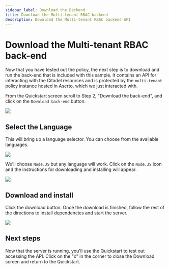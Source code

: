 ```yaml
---
sidebar_label: Download the Backend
title: Download the Multi-tenant RBAC backend
description: Download the Multi-tenant RBAC backend API
---
```


# Download the Multi-tenant RBAC back-end

Now that you have tested out the policy, the next step is to download and run the back-end that is included with this sample. It contains an API for interacting with the Citadel resources and is protected by the `multi-tenant` policy instance hosted in Aserto, which we just interacted with.

From the Quickstart screen scroll to Step 2, "Download the back-end", and click on the `Download back-end` button.

<img src="/quickstart-multi-tenant/multi-tenant-9-download-step.png" />

## Select the Language

This will bring up a language selector. You can choose from the available languages.

<img src="/quickstart-multi-tenant/multi-tenant-10-download-language.png" />

We'll choose `Node.JS` but any language will work. Click on the `Node.JS` icon and the instructions for downloading and installing will appear.

<img src="/quickstart-multi-tenant/multi-tenant-11-download-instructions.png" />

## Download and install

Click the download button. Once the download is finished, follow the rest of the directions to install dependencies and start the server. 

<img src="/quickstart-multi-tenant/multi-tenant-15-server-running.png" />

## Next steps

Now that the server is running, you'll use the Quickstart to test out accessing the API. Click on the "x" in the corner to close the Download screen and return to the Quickstart.
